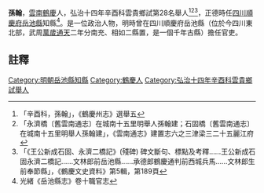 {{明清人物信息框
| 姓名 =孫翰
| 最高職務 = [[四川|四川]][[岳池縣|岳池縣]][[知縣|知縣]]
| 國家 = 大明
| 籍貫 = [[雲南|雲南]][[鶴慶|鶴慶]]
| 字號 =
| 出生日期 = ？年？月？日
| 逝世日期 = ？年？月？日
| 墓葬 = 
| 配偶 =  
| 親屬 = 曾祖、祖、父，母
| 出身 = 
| 著作 =  
*
}}
'''孫翰'''{{BD|？年||？年||}}，[[雲南|雲南]][[鶴慶|鶴慶]]人，弘治十四年辛酉科雲貴鄉試第28名舉人<ref>「辛酉科，孫翰」，《鶴慶州志》選舉五</ref><ref>「永濟橋〔舊雲南通志〕在城南十五里明舉人孫翰建；石固橋〔舊雲南通志〕在城南十五里明舉人孫翰建」，《雲南通志》建置志六之三津梁三二十五麗江府</ref><ref>「《王公新成石固、永濟二橋記》(殘碑) 碑文斷句、標點及考釋……王公新成石固永濟二橋記……文林郎前岳池縣……承德郎鶴慶通判前西城兵馬……文林郎生前奉節縣」，《鶴慶文史資料》第5輯，第189頁</ref>，正德時任[[四川|四川]][[順慶府|順慶府]][[岳池縣|岳池縣]]知縣<ref>光緒《岳池縣志》卷十職官志</ref>。是一位政治人物，明時曾在四川順慶府岳池縣（位於今四川東北部，武周[[萬歲通天|萬歲通天]]二年分南充、相如二縣置，是一個千年古縣）擔任官吏。
==註釋==
{{reflist}}
{{明朝人物小作品}}
[[Category:明朝岳池縣知縣|Category:明朝岳池縣知縣]]
[[Category:鶴慶人|Category:鶴慶人]]
[[Category:弘治十四年辛酉科雲貴鄉試舉人|Category:弘治十四年辛酉科雲貴鄉試舉人]]